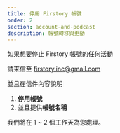 ```yaml
---
title: 停用 Firstory 帳號
order: 2
section: account-and-podcast
description: 帳號轉移與更動
---
```


如果想要停止 Firstory 帳號的任何活動

請來信至 [firstory.inc@gmail.com](mailto:firstory.inc@gmail.com)

並且在信件內容說明

1. **停用帳號**
2. 並且提供**帳號名稱**

我們將在 1 ~ 2 個工作天為您處理。
